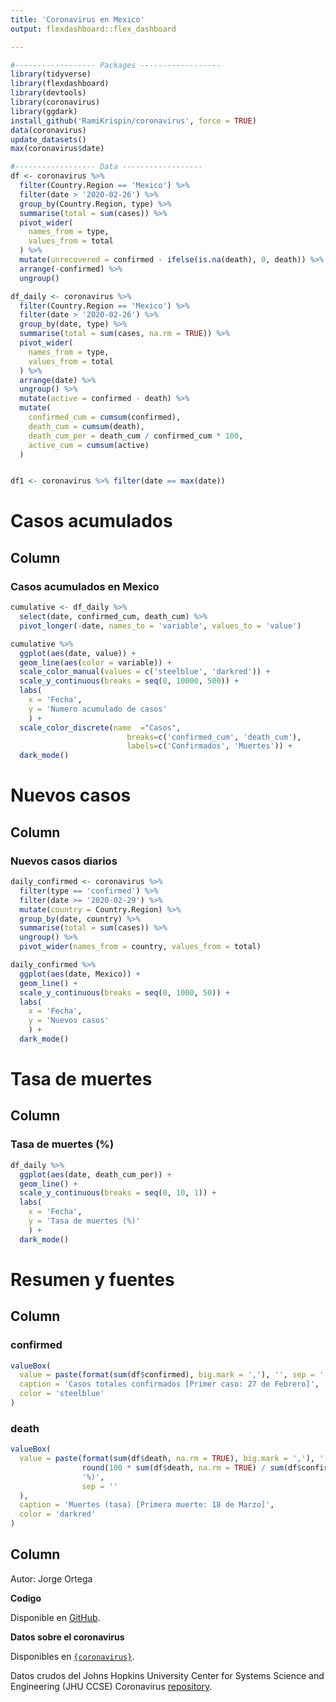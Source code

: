 ```yaml
---
title: 'Coronavirus en Mexico'
output: flexdashboard::flex_dashboard

---
```

  
```r
#------------------ Packages ------------------
library(tidyverse)
library(flexdashboard)
library(devtools)
library(coronavirus)
library(ggdark)
install_github('RamiKrispin/coronavirus', force = TRUE)
data(coronavirus)
update_datasets()
max(coronavirus$date)

#------------------ Data ------------------
df <- coronavirus %>%
  filter(Country.Region == 'Mexico') %>%
  filter(date > '2020-02-26') %>%
  group_by(Country.Region, type) %>%
  summarise(total = sum(cases)) %>%
  pivot_wider(
    names_from = type,
    values_from = total
  ) %>%
  mutate(unrecovered = confirmed - ifelse(is.na(death), 0, death)) %>%
  arrange(-confirmed) %>%
  ungroup()

df_daily <- coronavirus %>%
  filter(Country.Region == 'Mexico') %>%
  filter(date > '2020-02-26') %>%
  group_by(date, type) %>%
  summarise(total = sum(cases, na.rm = TRUE)) %>%
  pivot_wider(
    names_from = type,
    values_from = total
  ) %>%
  arrange(date) %>%
  ungroup() %>%
  mutate(active = confirmed - death) %>%
  mutate(
    confirmed_cum = cumsum(confirmed),
    death_cum = cumsum(death),
    death_cum_per = death_cum / confirmed_cum * 100,
    active_cum = cumsum(active)
  )


df1 <- coronavirus %>% filter(date == max(date))
```

Casos acumulados
=======================================================================
  
Column
-----------------------------------------------------------------------
  
### **Casos acumulados en Mexico**
  
```r
cumulative <- df_daily %>%
  select(date, confirmed_cum, death_cum) %>%
  pivot_longer(-date, names_to = 'variable', values_to = 'value')

cumulative %>%
  ggplot(aes(date, value)) + 
  geom_line(aes(color = variable)) + 
  scale_color_manual(values = c('steelblue', 'darkred')) +
  scale_y_continuous(breaks = seq(0, 10000, 500)) +
  labs(
    x = 'Fecha',
    y = 'Numero acumulado de casos'
    ) +
  scale_color_discrete(name  ="Casos",
                          breaks=c('confirmed_cum', 'death_cum'),
                          labels=c('Confirmados', 'Muertes')) +
  dark_mode()
```

Nuevos casos
=======================================================================
  
Column
-------------------------------------
  
### **Nuevos casos diarios**
  
```r
daily_confirmed <- coronavirus %>%
  filter(type == 'confirmed') %>%
  filter(date >= '2020-02-29') %>%
  mutate(country = Country.Region) %>%
  group_by(date, country) %>%
  summarise(total = sum(cases)) %>%
  ungroup() %>%
  pivot_wider(names_from = country, values_from = total)

daily_confirmed %>%
  ggplot(aes(date, Mexico)) +
  geom_line() +
  scale_y_continuous(breaks = seq(0, 1000, 50)) +
  labs(
    x = 'Fecha',
    y = 'Nuevos casos'
    ) +
  dark_mode()  
```


Tasa de muertes
=======================================================================
  
Column
-------------------------------------
  
  
### **Tasa de muertes (%)**
  
```r
df_daily %>%
  ggplot(aes(date, death_cum_per)) +
  geom_line() +
  scale_y_continuous(breaks = seq(0, 10, 1)) +
  labs(
    x = 'Fecha',
    y = 'Tasa de muertes (%)'
    ) +
  dark_mode()
```

Resumen y fuentes
=======================================================================

Column
-----------------------------------------------------------------------
  
### confirmed {.value-box}

```r

valueBox(
  value = paste(format(sum(df$confirmed), big.mark = ','), '', sep = ' '),
  caption = 'Casos totales confirmados [Primer caso: 27 de Febrero]',
  color = 'steelblue'
)
```


### death {.value-box}

```r

valueBox(
  value = paste(format(sum(df$death, na.rm = TRUE), big.mark = ','), ' (',
                round(100 * sum(df$death, na.rm = TRUE) / sum(df$confirmed), 1),
                '%)',
                sep = ''
  ),
  caption = 'Muertes (tasa) [Primera muerte: 18 de Marzo]',
  color = 'darkred'
)
```



Column
-------------------------------------

Autor: Jorge Ortega

**Codigo**
  
Disponible en [GitHub](https://github.com/jisaaco/corona/blob/master/CoronaMex.Rmd){target='_blank'}.

**Datos sobre el coronavirus**
  
Disponibles en [`{coronavirus}`](https://github.com/RamiKrispin/coronavirus){target='_blank'}.

Datos crudos del Johns Hopkins University Center for Systems Science and Engineering (JHU CCSE) Coronavirus [repository](https://github.com/RamiKrispin/coronavirus-csv){target='_blank'}.
